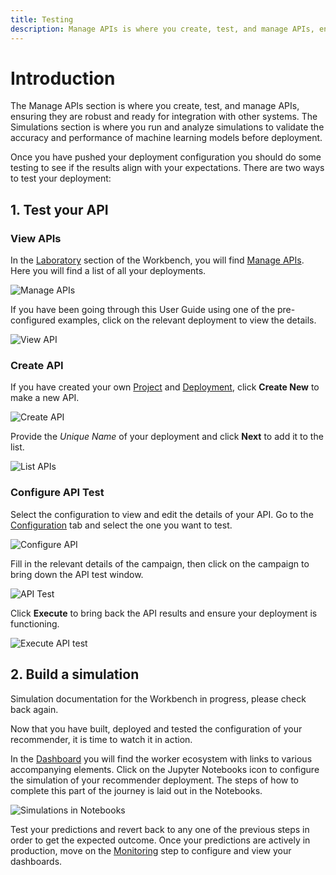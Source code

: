 ```yaml
---
title: Testing
description: Manage APIs is where you create, test, and manage APIs, ensuring they are robust and ready for integration with other systems.  Simulations is where you run and analyze simulations to validate the accuracy and performance of machine learning models before deployment.
---
```


# Introduction 
The Manage APIs section is where you create, test, and manage APIs, ensuring they are robust and ready for integration with other systems. The Simulations section is where you run and analyze simulations to validate the accuracy and performance of machine learning models before deployment.

Once you have pushed your deployment configuration you should do some testing to see if the results align with your expectations. There are two ways to test your deployment:

## 1. Test your API
### View APIs
In the <u>Laboratory</u> section of the Workbench, you will find <u>Manage APIs</u>. Here you will find a list of all your deployments.

![Manage APIs](/images/recommender/7_Testing/0_testing_api.png)

If you have been going through this User Guide using one of the pre-configured examples, click on the relevant deployment to view the details. 

![View API](/images/recommender/7_Testing/1_testing_api_configuration.png)

### Create API
If you have created your own <u>Project</u> and <u>Deployment</u>, click **Create New** to make a new API.

![Create API](/images/recommender/7_Testing/2_testing_api_create.png)

Provide the *Unique Name* of your deployment and click **Next** to add it to the list.

![List APIs](/images/recommender/7_Testing/3_testing_api_list.png)

### Configure API Test
Select the configuration to view and edit the details of your API. Go to the <u>Configuration</u> tab and select the one you want to test.

![Configure API](/images/recommender/7_Testing/4_testing_api_edit.png)

Fill in the relevant details of the campaign, then click on the campaign to bring down the API test window.

![API Test](/images/recommender/7_Testing/5_testing_api_test.png)

Click **Execute** to bring back the API results and ensure your deployment is functioning.

![Execute API test](/images/recommender/7_Testing/5_testing_api_test.png)

## 2. Build a simulation

<Callout type="banner" title="Coming soon!">
Simulation documentation for the Workbench in progress, please check back again.
</Callout>

Now that you have built, deployed and tested the configuration of your recommender, it is time to watch it in action.

In the <u>Dashboard</u> you will find the worker ecosystem with links to various accompanying elements. 
Click on the Jupyter Notebooks icon to configure the simulation of your recommender deployment. The steps of how to complete this part of the journey is laid out in the Notebooks.

![Simulations in Notebooks](/images/recommender/7_Testing/7_testing_dashboard_notebooks.png)

<Callout style="banner" title="">
Test your predictions and revert back to any one of the previous steps in order to get the expected outcome. Once your predictions are actively in production, move on the <u>Monitoring</u> step to configure and view your dashboards.
</Callout>